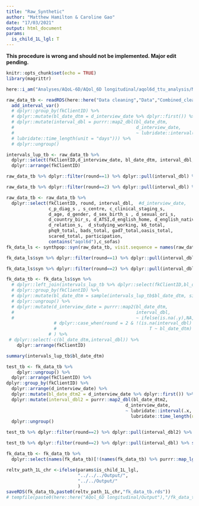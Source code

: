 ```yaml
---
title: "Raw_Synthetic"
author: "Matthew Hamilton & Caroline Gao"
date: "17/03/2021"
output: html_document
params:
  is_child_1L_lgl: T
---
```


**This procedure is wrong and should not be implemented. Major edit pending.**

```r
knitr::opts_chunk$set(echo = TRUE)
library(magrittr)
```
```r
here::i_am("Analyses/AQoL-6D/AQol_6D longitudinal/aqol6d_ttu_analysis/Markdown/Child_RMDs/_Make_Raw_Synthetic_Pop.Rmd")
```

```r
raw_data_tb <- readRDS(here::here("Data cleaning","Data","Combined_cleaned_V4.rds")) %>%
  add_interval_var()
  # dplyr::group_by(fkClientID) %>%
  # dplyr::mutate(bl_date_dtm = d_interview_date %>% dplyr::first()) %>%
  # dplyr::mutate(interval_dbl = purrr::map2_dbl(bl_date_dtm,
  #                                              d_interview_date,
  #                                              ~ lubridate::interval(.x, .y) %>%
  # lubridate::time_length(unit = "days"))) %>%
  # dplyr::ungroup()
```

```r
intervals_lup_tb <- raw_data_tb %>%
  dplyr::select(fkClientID,d_interview_date, bl_date_dtm, interval_dbl, round) %>%
  dplyr::arrange(fkClientID)
```

```r
raw_data_tb %>% dplyr::filter(round==1) %>% dplyr::pull(interval_dbl) %>% summary() 
```
```r
raw_data_tb %>% dplyr::filter(round==2) %>% dplyr::pull(interval_dbl) %>% summary() 
```

```r
raw_data_tb <- raw_data_tb %>% 
  dplyr::select(fkClientID, round, interval_dbl,  #d_interview_date,
                c_p_diag_s , s_centre, c_clinical_staging_s, 
                d_age, d_gender, d_sex_birth_s , d_sexual_ori_s,
                d_country_bir_s, d_ATSI,d_english_home, d_english_native, 
                d_relation_s,  d_studying_working, k6_total, 
                phq9_total, bads_total, gad7_total,oasis_total,
                scared_total, participation,
                contains("aqol6d"),c_sofas)
fk_data_ls <- synthpop::syn(raw_data_tb, visit.sequence = names(raw_data_tb)[!names(raw_data_tb) %in% c("fkClientID")], seed = 1234)
```

```r
fk_data_ls$syn %>% dplyr::filter(round==1) %>% dplyr::pull(interval_dbl) %>% summary()
```
```r
fk_data_ls$syn %>% dplyr::filter(round==2) %>% dplyr::pull(interval_dbl) %>% summary()
```

```r
fk_data_tb <- fk_data_ls$syn %>%
  # dplyr::left_join(intervals_lup_tb %>% dplyr::select(fkClientID,bl_date_dtm, round)) %>%
  # dplyr::group_by(fkClientID) %>%
  # dplyr::mutate(bl_date_dtm = sample(intervals_lup_tb$bl_date_dtm, size = 1)) %>%
  # dplyr::ungroup() %>%
  # dplyr::mutate(d_interview_date = purrr::map2(bl_date_dtm,
  #                                              interval_dbl,
  #                                              ~ ifelse(is.na(.y),NA,.x + lubridate::days(.y))) %>% unlist() %>% as.Date(origin = "1970-01-01")) %>%
                  # dplyr::case_when(round = 2 & !(is.na(interval_dbl)|is.na(bl_date_dtm) )~ bl_date_dtm + lubridate::days(interval_dbl),
                  #                                   T ~ bl_date_dtm)
                # ) %>%
 # dplyr::select(-c(bl_date_dtm,interval_dbl)) %>%
    dplyr::arrange(fkClientID) 
```
```r
summary(intervals_lup_tb$bl_date_dtm)
```

```r
test_tb <- fk_data_tb %>%
    dplyr::ungroup() %>%
  dplyr::arrange(fkClientID) %>%
dplyr::group_by(fkClientID) %>%
  dplyr::arrange(d_interview_date) %>%
  dplyr::mutate(bl_date_dtm2 = d_interview_date %>% dplyr::first()) %>%
  dplyr::mutate(interval_dbl2 = purrr::map2_dbl(bl_date_dtm2,
                                             d_interview_date,
                                             ~ lubridate::interval(.x, .y) %>%
                                               lubridate::time_length(unit = "days"))) %>%
  dplyr::ungroup() 

test_tb %>% dplyr::filter(round==2) %>% dplyr::pull(interval_dbl2) %>% summary()
```
```r
test_tb %>% dplyr::filter(round==2) %>% dplyr::pull(interval_dbl) %>% summary()
```



```r
fk_data_tb <- fk_data_tb %>%
  dplyr::select(names(fk_data_tb)[!(names(fk_data_tb) %>% purrr::map_lgl(~ startsWith(.x,"aqol6d_sub") | startsWith(.x,"aqol6d_tot") | startsWith(.x,"aqol6d_fla")))])
```

```r
reltv_path_1L_chr <-ifelse(params$is_child_1L_lgl,
                           "../../../Output/",
                           "../../Output/"
                           )
saveRDS(fk_data_tb,paste0(reltv_path_1L_chr,"fk_data_tb.rds"))
# tempfile(paste0(here::here("AQol_6D longitudinal/Output"),"/fk_data_tb"), fileext = ".RDS")
```


